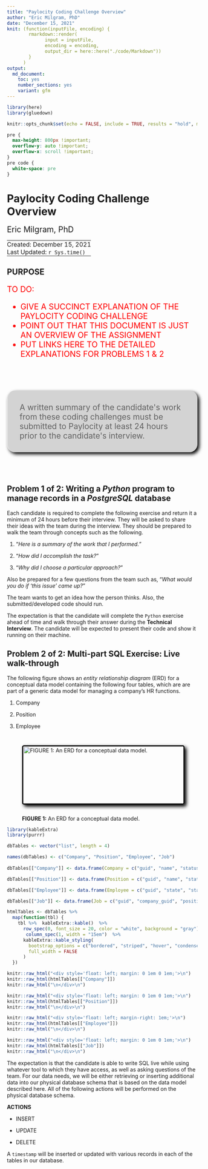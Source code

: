 ```yaml
---
title: "Paylocity Coding Challenge Overview"
author: "Eric Milgram, PhD"
date: "December 15, 2021"
knit: (function(inputFile, encoding) {
        rmarkdown::render(
              input = inputFile,
              encoding = encoding,
              output_dir = here::here("./code/Markdown"))
        }
      )
output:
  md_document:
    toc: yes
    number_sections: yes
    variant: gfm
---
```


```r
library(here)
library(gluedown)

knitr::opts_chunk$set(echo = FALSE, include = TRUE, results = "hold", message = FALSE)
```

```css

pre {
  max-height: 800px !important;
  overflow-y: auto !important;
  overflow-x: scroll !important;
}
pre code {
  white-space: pre
}

```

# Paylocity Coding Challenge Overview

<div style="font-size: 1.5em; padding-bottom: 0;">Eric Milgram, PhD</div>
<table>
<tbody>
<tr>
  <td style="padding: 0; display: none;">
    <a href="https://github.com/ScientificProgrammer/PaylocityCodingChallenge">ScientificProgrammer/PaylocityCodingChallenge</a>
  </td>
</tr>
<tr>
  <td style="padding: 0;">
    Created: December 15, 2021
  </td>
</tr>
<tr>
  <td style="padding: 0;">
    Last Updated: `r Sys.time()`</span>
  </td>
</tr>
</tbody>
</table>

## PURPOSE

<div style="font-size: 1.5em; color: red;">
<div>
  TO DO:
</div>
<ul>
<li>GIVE A SUCCINCT EXPLANATION OF THE PAYLOCITY CODING CHALLENGE</li>
<li>POINT OUT THAT THIS DOCUMENT IS JUST AN OVERVIEW OF THE ASSIGNMENT</li>
<li>PUT LINKS HERE TO THE DETAILED EXPLANATIONS FOR PROBLEMS 1 &amp; 2</li>
</ul>
</div>

<blockquote style="background-color: lightgray; border-radius: 1em; box-shadow: 5px 5px 10px black; font-size: 1.5em; margin: 4em auto 4em auto; max-width: 600px; padding: 1.5em; text-align: left;">
  A written summary of the candidate&apos;s work from these coding challenges must be submitted to Paylocity at least 24 hours prior to the candidate&apos;s interview.
</blockquote>

## Problem 1 of 2: Writing a *Python* program to manage records in a *PostgreSQL* database

Each candidate is required to complete the following exercise and return it a
minimum of 24 hours before their interview. They will be asked to share their
ideas with the team during the interview. They should be prepared to walk the
team through concepts such as the following.

1.  &ldquo;*Here is a summary of the work that I performed.*&rdquo;

2.  &ldquo;*How did I accomplish the task?*&rdquo;

3.  &ldquo;*Why did I choose a particular approach?*&rdquo;

Also be prepared for a few questions from the team such as, “*What would you do
if 'this issue' came up?*”

The team wants to get an idea how the person thinks. Also, the
submitted/developed code should run.

The expectation is that the candidate will complete the `Python` exercise ahead
of time and walk through their answer during the **Technical Interview**. The
candidate will be expected to present their code and show it running on their
machine.

## Problem 2 of 2: Multi-part SQL Exercise: Live walk-through

The following figure shows an *entity relationship diagram* (ERD) for a
conceptual data model containing the following four tables, which are are part
of a generic data model for managing a company's HR functions.

1. Company

1. Position

1. Employee

![**FIGURE 1:** An ERD for a conceptual data model.](./../../img/fig_company_db_schema_939x151.png){style="box-shadow: 5px 5px 10px black; border: solid medium black; border-radius: 5px; margin: 2em auto 2em auto; width: 959px; height: 151px;"}

```r
library(kableExtra)
library(purrr)

dbTables <- vector("list", length = 4)

names(dbTables) <- c("Company", "Position", "Employee", "Job")
  
dbTables[["Company"]] <- data.frame(Company = c("guid", "name", "status"))

dbTables[["Position"]] <- data.frame(Position = c("guid", "name", "status"))

dbTables[["Employee"]] <- data.frame(Employee = c("guid", "state", "status"))

dbTables[["Job"]] <- data.frame(Job = c("guid", "company_guid", "position_guid", "employee_guid"))

htmlTables <- dbTables %>%
  map(function(tbl) {
    tbl %>%  kableExtra::kable()  %>%
      row_spec(0, font_size = 20, color = "white", background = "gray") %>%
       column_spec(1, width = "15em")  %>%
      kableExtra::kable_styling(
        bootstrap_options = c("bordered", "striped", "hover", "condensed", "responsive"),
        full_width = FALSE
      )
  })

knitr::raw_html("<div style='float: left; margin: 0 1em 0 1em;'>\n")
knitr::raw_html(htmlTables[["Company"]])
knitr::raw_html("\n</div>\n")

knitr::raw_html("<div style='float: left; margin: 0 1em 0 1em;'>\n")
knitr::raw_html(htmlTables[["Position"]])
knitr::raw_html("\n</div>\n")

knitr::raw_html("<div style='float: left; margin-right: 1em;'>\n")
knitr::raw_html(htmlTables[["Employee"]])
knitr::raw_html("\n</div>\n")

knitr::raw_html("<div style='float: left; margin: 0 1em 0 1em;'>\n")
knitr::raw_html(htmlTables[["Job"]])
knitr::raw_html("\n</div>\n")

```

:::{style="clear: both;"}
The expectation is that the candidate is able to write SQL live while using
whatever tool to which they have access, as well as asking questions of the
team. For our data needs, we will be either retrieving or inserting additional
data into our physical database schema that is based on the data model
described here. All of the following actions will be performed
on the physical database schema.
:::

**ACTIONS**

* INSERT

* UPDATE

* DELETE

A `timestamp` will be inserted or updated with various records in each of the tables in our database.

:::{style="height: 5em;"}
:::
